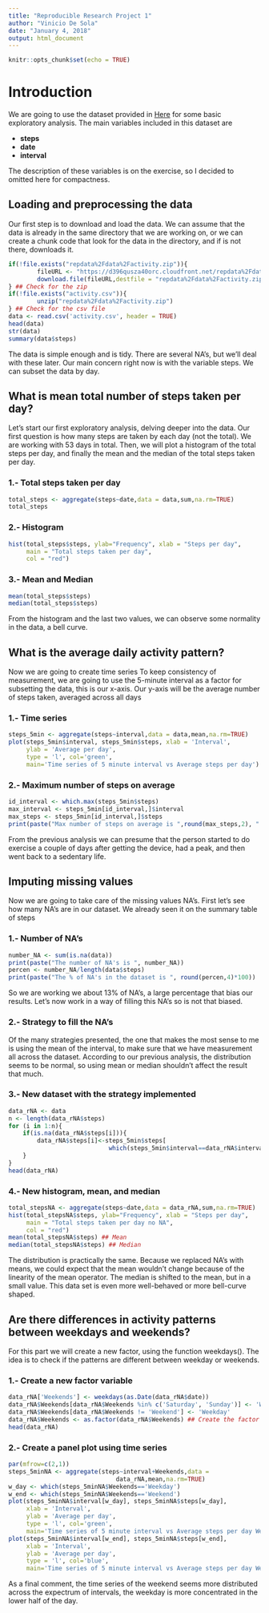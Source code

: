 ```yaml
---
title: "Reproducible Research Project 1"
author: "Vinicio De Sola"
date: "January 4, 2018"
output: html_document
---
```


```r
knitr::opts_chunk$set(echo = TRUE)
```

# Introduction

We are going to use the dataset provided in [Here][1] for some basic exploratory analysis. The main variables included in this dataset are

- **steps**  
- **date**  
- **interval**  

The description of these variables is on the exercise, so I decided to omitted here for compactness.


[1]: https://d396qusza40orc.cloudfront.net/repdata%2Fdata%2Factivity.zip

## Loading and preprocessing the data

Our first step is to download and load the data. We can assume that the data is already in the same directory that we are working on, or we can create a chunk code that look for the data in the directory, and if is not there, downloads it.

```r
if(!file.exists("repdata%2Fdata%2Factivity.zip")){
        fileURL <- "https://d396qusza40orc.cloudfront.net/repdata%2Fdata%2Factivity.zip"
        download.file(fileURL,destfile = "repdata%2Fdata%2Factivity.zip", mode = "wb")
} ## Check for the zip
if(!file.exists("activity.csv")){
        unzip("repdata%2Fdata%2Factivity.zip")
} ## Check for the csv file
data <- read.csv('activity.csv', header = TRUE)
head(data)
str(data)
summary(data$steps)
```

The data is simple enough and is tidy. There are several NA's, but we'll deal with these later. Our main concern right now is with the variable steps. We can subset the data by day. 

## What is mean total number of steps taken per day?

Let's start our first exploratory analysis, delving deeper into the data. Our first question is how many steps are taken by each day (not the total). We are working with 53 days in total. Then, we will plot a histogram of the total steps per day, and finally the mean and the median of the total steps taken per day.

### 1.- Total steps taken per day

```r
total_steps <- aggregate(steps~date,data = data,sum,na.rm=TRUE)
total_steps
```

### 2.- Histogram

```r
hist(total_steps$steps, ylab="Frequency", xlab = "Steps per day", 
     main = "Total steps taken per day",
     col = "red")
```

### 3.- Mean and Median

```r
mean(total_steps$steps)
median(total_steps$steps)
```

From the histogram and the last two values, we can observe some normality in the data, a bell curve.

## What is the average daily activity pattern?

Now we are going to create time series To keep consistency of measurement, we are going to use the 5-minute interval as a factor for subsetting the data, this is our x-axis. Our y-axis will be the average number of steps taken, averaged across all days 

### 1.- Time series

```r
steps_5min <- aggregate(steps~interval,data = data,mean,na.rm=TRUE)
plot(steps_5min$interval, steps_5min$steps, xlab = 'Interval', 
     ylab = 'Average per day',
     type = 'l', col='green', 
     main='Time series of 5 minute interval vs Average steps per day')
```

### 2.- Maximum number of steps on average

```r
id_interval <- which.max(steps_5min$steps)
max_interval <- steps_5min[id_interval,]$interval
max_steps <- steps_5min[id_interval,]$steps
print(paste("Max number of steps on average is ",round(max_steps,2), " and occurs in interval ",max_interval))
```

From the previous analysis we can presume that the person started to do exercise a couple of days after getting the device, had a peak, and then went back to a sedentary life. 

## Imputing missing values

Now we are going to take care of the missing values NA's. First let's see how many NA's are in our dataset. We already seen it on the summary table of steps

### 1.- Number of NA's

```r
number_NA <- sum(is.na(data))
print(paste("The number of NA's is ", number_NA))
percen <- number_NA/length(data$steps)
print(paste("The % of NA's in the dataset is ", round(percen,4)*100))
```

So we are working we about 13% of NA's, a large percentage that bias our results. Let's now work in a way of filling this NA's so is not that biased. 

### 2.- Strategy to fill the NA's

Of the many strategies presented, the one that makes the most sense to me is using the mean of the interval, to make sure that we have measurement all across the dataset. According to our previous analysis, the distribution seems to be normal, so using mean or median shouldn't affect the result that much.

### 3.- New dataset with the strategy implemented

```r
data_rNA <- data
n <- length(data_rNA$steps)
for (i in 1:n){
    if(is.na(data_rNA$steps[i])){
        data_rNA$steps[i]<-steps_5min$steps[
                            which(steps_5min$interval==data_rNA$interval[i])]
    }
}
head(data_rNA)
```

### 4.- New histogram, mean, and median

```r
total_stepsNA <- aggregate(steps~date,data = data_rNA,sum,na.rm=TRUE)
hist(total_stepsNA$steps, ylab="Frequency", xlab = "Steps per day", 
     main = "Total steps taken per day no NA",
     col = "red")
mean(total_stepsNA$steps) ## Mean
median(total_stepsNA$steps) ## Median
```

The distribution is practically the same. Because we replaced NA's with means, we could expect that the mean wouldn't change because of the linearity of the mean operator. The median is shifted to the mean, but in a small value. This data set is even more well-behaved or more bell-curve shaped.

## Are there differences in activity patterns between weekdays and weekends?

For this part we will create a new factor, using the function weekdays(). The idea is to check if the patterns are different between weekday or weekends. 

### 1.- Create a new factor variable

```r
data_rNA['Weekends'] <- weekdays(as.Date(data_rNA$date))
data_rNA$Weekends[data_rNA$Weekends %in% c('Saturday', 'Sunday')] <- 'Weekend'
data_rNA$Weekends[data_rNA$Weekends != 'Weekend'] <- 'Weekday'
data_rNA$Weekends <- as.factor(data_rNA$Weekends) ## Create the factor
head(data_rNA)
```

### 2.- Create a panel plot using time series

```r
par(mfrow=c(2,1))
steps_5minNA <- aggregate(steps~interval+Weekends,data =
                              data_rNA,mean,na.rm=TRUE)
w_day <- which(steps_5minNA$Weekends=='Weekday')
w_end <- which(steps_5minNA$Weekends=='Weekend') 
plot(steps_5minNA$interval[w_day], steps_5minNA$steps[w_day], 
     xlab = 'Interval', 
     ylab = 'Average per day',
     type = 'l', col='green', 
     main='Time series of 5 minute interval vs Average steps per day Weekday')
plot(steps_5minNA$interval[w_end], steps_5minNA$steps[w_end], 
     xlab = 'Interval', 
     ylab = 'Average per day',
     type = 'l', col='blue', 
     main='Time series of 5 minute interval vs Average steps per day Weekend')
```

As a final comment, the time series of the weekend seems more distributed across the expectrum of intervals, the weekday is more concentrated in the lower half of the day. 